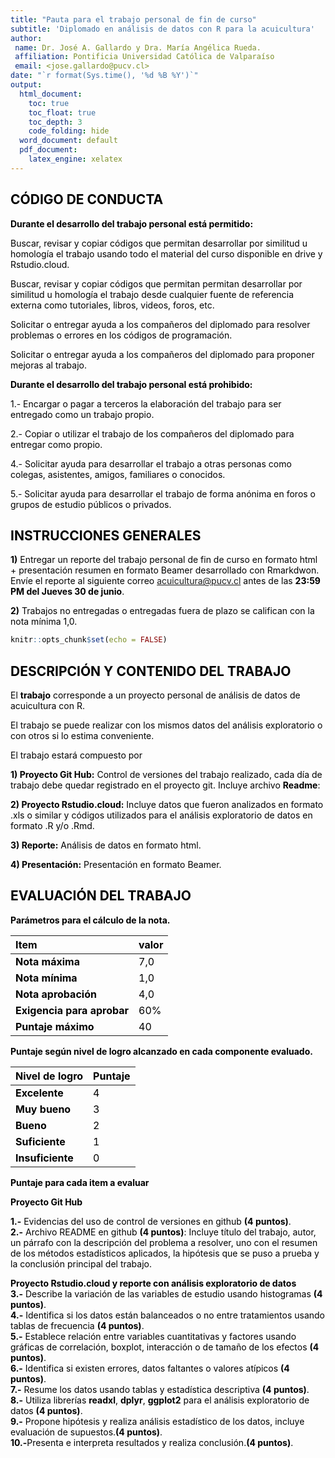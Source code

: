```yaml
---
title: "Pauta para el trabajo personal de fin de curso"
subtitle: 'Diplomado en análisis de datos con R para la acuicultura'
author:
 name: Dr. José A. Gallardo y Dra. María Angélica Rueda.
 affiliation: Pontificia Universidad Católica de Valparaíso
 email: <jose.gallardo@pucv.cl>
date: "`r format(Sys.time(), '%d %B %Y')`"
output:
  html_document:
    toc: true
    toc_float: true
    toc_depth: 3
    code_folding: hide
  word_document: default
  pdf_document:
    latex_engine: xelatex
---
```


<style>
#TOC {
  color: black;
  font-familiy: Calibri;
  font-size: 14px;
  border-color: #708090; 
}
body {
   color: black;
   font-familiy: Calibri;
}

pre {
  color: black;
  background-color: #F8F8FF;
}
# header {
  color: #800000;
  font-familiy: Calibri;
  background-color: #F5F5F5;
  opacity: 0.8;
  font-size: 16px;
}
</style>

## CÓDIGO DE CONDUCTA

**Durante el desarrollo del trabajo personal está permitido:**

Buscar, revisar y copiar códigos que permitan desarrollar por similitud u homología el trabajo usando todo el material del curso disponible en drive y Rstudio.cloud.

Buscar, revisar y copiar códigos que permitan permitan desarrollar por similitud u homología el trabajo desde cualquier fuente de referencia externa como tutoriales, libros, videos, foros, etc.

Solicitar o entregar ayuda a los compañeros del diplomado para resolver problemas o errores en los códigos de programación.

Solicitar o entregar ayuda a los compañeros del diplomado para proponer mejoras al trabajo.

**Durante el desarrollo del trabajo personal está prohibido:**

1.- Encargar o pagar a terceros la elaboración del trabajo para ser entregado como un trabajo propio.

2.- Copiar o utilizar el trabajo de los compañeros del diplomado para entregar como propio.

4.- Solicitar ayuda para desarrollar el trabajo a otras personas como colegas, asistentes, amigos, familiares o conocidos.

5.- Solicitar ayuda para desarrollar el trabajo de forma anónima en foros o grupos de estudio públicos o privados.

## INSTRUCCIONES GENERALES

**1)** Entregar un reporte del trabajo personal de fin de curso en formato html + presentación resumen en formato Beamer desarrollado con Rmarkdwon. Envíe el reporte al siguiente correo <acuicultura@pucv.cl> antes de las  **23:59 PM del Jueves 30 de junio**.  

**2)** Trabajos no entregadas o entregadas fuera de plazo se califican con la nota mínima 1,0.

```r
knitr::opts_chunk$set(echo = FALSE)
```


## DESCRIPCIÓN Y CONTENIDO DEL TRABAJO

El **trabajo** corresponde a un proyecto personal de análisis de datos de acuicultura con R.

El trabajo se puede realizar con los mismos datos del análisis exploratorio o con otros si lo estima conveniente.

El trabajo estará compuesto por

**1) Proyecto Git Hub:** Control de versiones del trabajo realizado, cada día de trabajo debe quedar registrado en el proyecto git. Incluye archivo **Readme**:

**2) Proyecto Rstudio.cloud:** Incluye datos que fueron analizados en formato .xls o similar y códigos utilizados para el análisis exploratorio de datos en formato .R y/o .Rmd.

**3) Reporte:** Análisis de datos en formato html.

**4) Presentación:** Presentación en formato Beamer.

## EVALUACIÓN DEL TRABAJO

**Parámetros para el cálculo de la nota.**

|  **Item** | **valor**      |
|:-------------|:------------------|
| **Nota máxima** | 7,0 |
| **Nota mínima** | 1,0 |
| **Nota aprobación** | 4,0 |
| **Exigencia para aprobar** | 60% |
| **Puntaje máximo** | 40 |

**Puntaje según nivel de logro alcanzado en cada componente evaluado.**

|  **Nivel de logro** | **Puntaje**      |
|:-------------|:------------------|
| **Excelente** | 4 |
| **Muy bueno** | 3 |
| **Bueno** | 2 |
| **Suficiente** | 1 |
| **Insuficiente** | 0 |

**Puntaje para cada item a evaluar**  

**Proyecto Git Hub**  

**1.-** Evidencias del uso de control de versiones en github **(4 puntos)**.    
**2.-** Archivo README en github **(4 puntos)**: Incluye título del trabajo, autor, un párrafo con la descripción del problema a resolver, uno con el resumen de los métodos estadísticos aplicados, la hipótesis que se puso a prueba y la conclusión principal del trabajo.

**Proyecto Rstudio.cloud y reporte con análisis exploratorio de datos**  
**3.-** Describe la variación de las variables de estudio usando histogramas **(4 puntos)**.  
**4.-** Identifica si los datos están balanceados o no entre tratamientos usando tablas de frecuencia **(4 puntos)**.  
**5.-** Establece relación entre variables cuantitativas y factores usando gráficas de correlación, boxplot, interacción o de tamaño de los efectos **(4 puntos)**.  
**6.-** Identifica si existen errores, datos faltantes o valores atípicos **(4 puntos)**.  
**7.-** Resume los datos usando tablas y estadística descriptiva **(4 puntos)**.  
**8.-** Utiliza librerías **readxl**, **dplyr**, **ggplot2** para el análisis exploratorio de datos **(4 puntos)**.  
**9.-** Propone hipótesis y realiza análisis estadístico de los datos, incluye evaluación de supuestos.**(4 puntos)**.  
**10.-**Presenta e interpreta resultados y realiza conclusión.**(4 puntos)**.